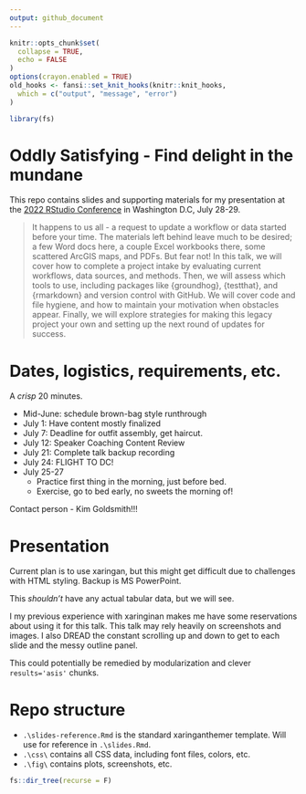 ```yaml
---
output: github_document
---
```


<!-- README.md is generated from README.Rmd. Please edit that file -->

```r
knitr::opts_chunk$set(
  collapse = TRUE,
  echo = FALSE
)
options(crayon.enabled = TRUE)
old_hooks <- fansi::set_knit_hooks(knitr::knit_hooks,
  which = c("output", "message", "error")
)

library(fs)
```

# Oddly Satisfying - Find delight in the mundane  

<!-- badges: start -->
<!-- badges: end -->

This repo contains slides and supporting materials for my presentation at the [2022 RStudio Conference](https://www.rstudio.com/conference/) in Washington D.C, July 28-29.  

> It happens to us all - a request to update a workflow or data started before your time. The materials left behind leave much to be desired; a few Word docs here, a couple Excel workbooks there, some scattered ArcGIS maps, and PDFs. But fear not! In this talk, we will cover how to complete a project intake by evaluating current workflows, data sources, and methods. Then, we will assess which tools to use, including packages like {groundhog}, {testthat}, and {rmarkdown} and version control with GitHub. We will cover code and file hygiene, and how to maintain your motivation when obstacles appear. Finally, we will explore strategies for making this legacy project your own and setting up the next round of updates for success. 

# Dates, logistics, requirements, etc.      

A _crisp_ 20 minutes.   

- Mid-June: schedule brown-bag style runthrough
- July 1: Have content mostly finalized 
- July 7: Deadline for outfit assembly, get haircut.  
- July 12: Speaker Coaching Content Review  
- July 21: Complete talk backup recording
- July 24: FLIGHT TO DC!
- July 25-27
    - Practice first thing in the morning, just before bed. 
    - Exercise, go to bed early, no sweets the morning of!

Contact person - Kim Goldsmith!!!

# Presentation  

Current plan is to use xaringan, but this might get difficult due to challenges with HTML styling. Backup is MS PowerPoint.  

This *shouldn't* have any actual tabular data, but we will see. 

I my previous experience with xaringinan makes me have some reservations about using it for this talk. This talk may rely heavily on screenshots and images. I also DREAD the constant scrolling up and down to get to each slide and the messy outline panel. 

This could potentially be remedied by modularization and clever `results='asis'` chunks.  

# Repo structure  

- `.\slides-reference.Rmd` is the standard xaringanthemer template. Will use for reference in `.\slides.Rmd`.  
- `.\css\` contains all CSS data, including font files, colors, etc. 
- `.\fig\` contains plots, screenshots, etc.  


```r
fs::dir_tree(recurse = F)
```

